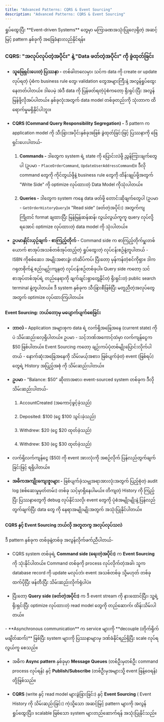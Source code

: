 ```yaml
---
title: "Advanced Patterns: CQRS & Event Sourcing"
description: "Advanced Patterns: CQRS & Event Sourcing"
---
```



<Aside title="ရည်ရွယ်ချက်">
ရှုပ်ထွေးပြီး **Event-driven Systems** တွေမှာ မကြာခဏအသုံးပြုလေ့ရှိတဲ့ အဆင့်မြင့် pattern နှစ်ခုကို အခြေခံနားလည်နိုင်ရန်။
</Aside>

### CQRS: "အလုပ်လုပ်တဲ့အပိုင်း" နဲ့ "Data ဖတ်တဲ့အပိုင်း" ကို ခွဲထုတ်ခြင်း

- **သူဖြေရှင်းပေးတဲ့ ပြဿနာ -** တစ်ခါတလေမှာ၊ သင်က data ကို create or update လုပ်ရတဲ့ ပုံစံက business rule တွေ၊ validation တွေအများကြီးနဲ့ အလွန်ရှုပ်ထွေးနေတတ်ပါတယ်။ ဒါပေမဲ့ အဲဒီ data ကို ပြန်ဖတ်ရတဲ့ပုံစံကတော့ ရိုးရှင်းပြီး အလွန်မြန်ဖို့လိုအပ်ပါတယ်။ နှစ်ခုလုံးအတွက် data model တစ်ခုတည်းကို သုံးတာက ထိရောက်မှုမရှိနိုင်ပါဘူး။

- **CQRS (Command Query Responsibility Segregation) -** ဒီ pattern က application model ကို သီးခြားအပိုင်းနှစ်ခုအဖြစ် ခွဲထုတ်ခြင်းဖြင့် ပြဿနာကို ဖြေရှင်းပေးပါတယ်-

  1. **Commands -** ဒါတွေက system ရဲ့ state ကို ပြောင်းလဲဖို့ ညွှန်ကြားချက်တွေပါ (ဥပမာ - `PlaceOrderCommand`, `UpdateUserAddressCommand`)။ ဒီလို command တွေကို ကိုင်တွယ်ဖို့နဲ့ business rule တွေကို ထိန်းချုပ်ဖို့အတွက် "Write Side" ကို optimize လုပ်ထားတဲ့ Data Model ကိုသုံးပါတယ်။

  2. **Queries -** ဒါတွေက system ကနေ data ဖတ်ဖို့ တောင်းဆိုချက်တွေပါ (ဥပမာ - `GetOrderHistoryQuery`)။ "Read side" (ဖတ်တဲ့အပိုင်း) အတွက်ကျ ကြိုတင် format ချထားပြီး မြန်မြန်ဆန်ဆန်၊ လွယ်လွယ်ကူကူ query လုပ်လို့ရအောင် optimize လုပ်ထားတဲ့ data model ကို သုံးပါတယ်။

- **ဥပမာနှိုင်းယှဉ်ချက် - စာကြည့်တိုက် -** Command side က စာကြည့်တိုက်မှူးတစ်ယောက် စာအုပ်အသစ်တစ်အုပ်ထည့်တဲ့ ရှုပ်ထွေးတဲ့ လုပ်ငန်းစဉ်နဲ့တူပါတယ် - ISBN ကိုစစ်ဆေး၊ အမျိုးအစားခွဲ၊ တံဆိပ်ကပ်၊ ပြီးတော့ မှန်ကန်တဲ့စင်ကိုရှာ။ ဒါက ဂရုတစိုက်နဲ့ စည်းမျဉ်းကျနတဲ့ လုပ်ငန်းစဉ်တစ်ခုပါ။ Query side ကတော့ သင်စာအုပ်တစ်အုပ်ရဲ့ တည်နေရာကို ချက်ချင်းရှာတွေ့နိုင်တဲ့ ရိုးရှင်းတဲ့ public search terminal နဲ့တူပါတယ်။ ဒီ system နှစ်ခုက သီးခြားစီဖြစ်ပြီး မတူညီတဲ့အလုပ်တွေအတွက် optimize လုပ်ထားကြပါတယ်။

#### Event Sourcing: ဘယ်တော့မှ မပျောက်ပျက်စေခြင်း
- **ဘာလဲ -** Application အများစုက data ရဲ့ လက်ရှိအခြေအနေ (current state) ကိုပဲ သိမ်းဆည်းလေ့ရှိပါတယ်။ ဥပမာ - သင့်ဘဏ်အကောင့်ထဲမှာ လက်ကျန်ငွေက $50 ဖြစ်ပါတယ်။ Event Sourcing ကတော့ ချဉ်းကပ်ပုံတစ်မျိုးပြောင်းလိုက်ပါတယ် - နောက်ဆုံးအခြေအနေကို သိမ်းမယ့်အစား၊ ဖြစ်ပျက်ခဲ့တဲ့ event (ဖြစ်ရပ်) တွေရဲ့ History အပြည့်အစုံ ကို သိမ်းဆည်းပါတယ်။

- **ဥပမာ -** "Balance: $50" ဆိုတာအစား၊ event-sourced system တစ်ခုက ဒီလိုသိမ်းဆည်းပါတယ်-

  1. AccountCreated (အကောင့်ဖွင့်ခဲ့သည်)

  2. Deposited: $100 (ငွေ $100 သွင်းခဲ့သည်)

  3. Withdrew: $20 (ငွေ $20 ထုတ်ခဲ့သည်)

  4. Withdrew: $30 (ငွေ $30 ထုတ်ခဲ့သည်)

- လက်ရှိလက်ကျန်ငွေ ($50) ကို event အားလုံးကို အစဉ်လိုက် ပြန်လည်တွက်ချက်ခြင်းဖြင့် ရရှိပါတယ်။

- **အဓိကအကျိုးကျေးဇူးများ -** ဖြစ်ပျက်ခဲ့သမျှအရာအားလုံးအတွက် ပြည့်စုံတဲ့ audit log (စစ်ဆေးမှုမှတ်တမ်း) တစ်ခု သင့်မှာရှိနေပါမယ်။ တိကျတဲ့ History ကို ကြည့်ပြီး ပြဿနာတွေကို debug လုပ်နိုင်သလို၊ event တွေကို ပုံစံအမျိုးမျိုးနဲ့ ပြန်လည်တွက်ချက်ပြီး data တွေ ကို နေရာအမျိုးမျိုးအတွက် အသုံးပြုနိုင်ပါတယ်။

#### CQRS နှင့် Event Sourcing ဘယ်လို အတူတကွ အလုပ်လုပ်သလဲ
ဒီ pattern နှစ်ခုက တစ်ခုနဲ့တစ်ခု အလွန်လိုက်ဖက်ညီပါတယ်-

- CQRS system တစ်ခုရဲ့ **Command side (ရေးတဲ့အပိုင်း)** က **Event Sourcing** ကို သုံးနိုင်ပါတယ်။ Command တစ်ခုကို process လုပ်လိုက်တဲ့အခါ၊ သူက database record ကို update မလုပ်ဘဲ၊ event အသစ်တစ်ခု သို့မဟုတ် တစ်ခုထက်ပိုပြီး ဖန်တီးပြီး သိမ်းဆည်းလိုက်ရုံပါပဲ။

- ပြီးတော့ **Query side (ဖတ်တဲ့အပိုင်း)** က ဒီ event stream ကို နားထောင်ပြီး၊ သူ့ရဲ့ ရိုးရှင်းပြီး optimize လုပ်ထားတဲ့ read model တွေကို တည်ဆောက်၊ ထိန်းသိမ်းပါတယ်။


<ContentImage src={cqrsAndEventSourcing} alt="CQRS and Event Sourcing" />

<Aside title="အနှစ်ချုပ်" >
- **Asynchronous communication** က service များကို **decouple (တိုက်ရိုက်မချိတ်ဆက််)** ဖြစ်ပြီး system များကို ပြဿနာများမှ ဒဏ်ခံနိုင်ရည်ရှိပြီး scale လုပ်ရလွယ်ကူ စေသည်။

- အဓိက **Async pattern** နှစ်ခုမှာ **Message Queues** (တစ်ဦးမှတစ်ဦး command process လုပ်ရန်) နှင့် **Publish/Subscribe** (တစ်ဦးမှအများသို့ event ဖြန့်ဝေရန်) တို့ဖြစ်သည်။

- **CQRS** (write နှင့် read model များခွဲခြားခြင်း) နှင့် **Event Sourcing** ( Event History ကို သိမ်းဆည်းခြင်း) ကဲ့သို့သော အဆင့်မြင့် pattern များကို အလွန်ရှုပ်ထွေးပြီး၊ scalable ဖြစ်သော system များတည်ဆောက်ရန် အသုံးပြုနိုင်သည်။
</Aside>